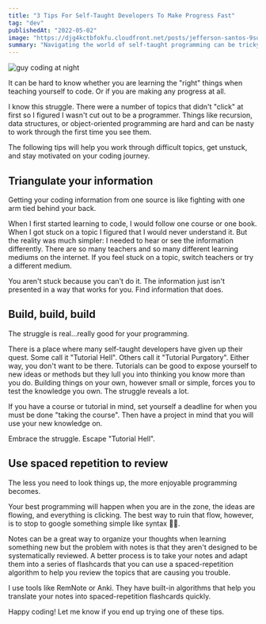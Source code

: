 ```yaml
---
title: "3 Tips For Self-Taught Developers To Make Progress Fast"
tag: "dev"
publishedAt: "2022-05-02"
image: "https://djg4kctbfokfu.cloudfront.net/posts/jefferson-santos-9socnyqmkzi-unsplash-scaled.jpeg"
summary: "Navigating the world of self-taught programming can be tricky. Use these tips to avoid some common pitfalls."
---
```


<Image
  src="https://djg4kctbfokfu.cloudfront.net/posts/jefferson-santos-9socnyqmkzi-unsplash-scaled.jpeg"
  alt="guy coding at night"
/>

It can be hard to know whether you are learning the "right" things when teaching yourself to code. Or if you are making any progress at all.

I know this struggle. There were a number of topics that didn't "click" at first so I figured I wasn't cut out to be a programmer. Things like recursion, data structures, or object-oriented programming are hard and can be nasty to work through the first time you see them.

The following tips will help you work through difficult topics, get unstuck, and stay motivated on your coding journey.

## Triangulate your information

Getting your coding information from one source is like fighting with one arm tied behind your back.

When I first started learning to code, I would follow one course or one book. When I got stuck on a topic I figured that I would never understand it. But the reality was much simpler: I needed to hear or see the information differently. There are so many teachers and so many different learning mediums on the internet. If you feel stuck on a topic, switch teachers or try a different medium.

You aren't stuck because you can't do it. The information just isn't presented in a way that works for you. Find information that does.

## Build, build, build

The struggle is real...really good for your programming.

There is a place where many self-taught developers have given up their quest. Some call it "Tutorial Hell". Others call it "Tutorial Purgatory". Either way, you don't want to be there. Tutorials can be good to expose yourself to new ideas or methods but they lull you into thinking you know more than you do. Building things on your own, however small or simple, forces you to test the knowledge you own. The struggle reveals a lot.

If you have a course or tutorial in mind, set yourself a deadline for when you must be done "taking the course". Then have a project in mind that you will use your new knowledge on.

Embrace the struggle. Escape "Tutorial Hell".

## Use spaced repetition to review

The less you need to look things up, the more enjoyable programming becomes.

Your best programming will happen when you are in the zone, the ideas are flowing, and everything is clicking. The best way to ruin that flow, however, is to stop to google something simple like syntax 🤦‍♂️.

Notes can be a great way to organize your thoughts when learning something new but the problem with notes is that they aren't designed to be systematically reviewed. A better process is to take your notes and adapt them into a series of flashcards that you can use a spaced-repetition algorithm to help you review the topics that are causing you trouble.

I use tools like RemNote or Anki. They have built-in algorithms that help you translate your notes into spaced-repetition flashcards quickly.

Happy coding! Let me know if you end up trying one of these tips.
